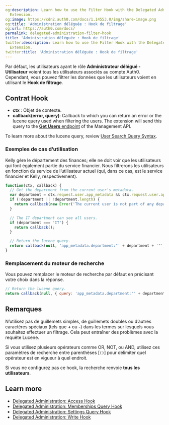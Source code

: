 ```yaml
---
og:description: Learn how to use the Filter Hook with the Delegated Administration
  Extension.
og:image: https://cdn2.auth0.com/docs/1.14553.0/img/share-image.png
og:title: 'Administration déléguée : Hook de filtrage'
og:url: https://auth0.com/docs/
permalink: delegated-administration-filter-hook
title: 'Administration déléguée : Hook de filtrage'
twitter:description: Learn how to use the Filter Hook with the Delegated Administration
  Extension.
twitter:title: 'Administration déléguée : Hook de filtrage'
---
```


Par défaut, les utilisateurs ayant le rôle **Administrateur délégué - Utilisateur** voient tous les utilisateurs associés au compte Auth0. Cependant, vous pouvez filtrer les données que les utilisateurs voient en utilisant le **Hook de filtrage**.

## Contrat Hook

* **ctx** : Objet de contexte.
* **callback(error, query)**: Callback to which you can return an error or the lucene query used when filtering the users. The extension will send this query to the [**Get Users** endpoint](https://auth0.com/docs/api/management/v2#!/Users/get_users) of the <Tooltip tip="Management API: A product to allow customers to perform administrative tasks." cta="View Glossary" href="/docs/glossary?term=Management+API">Management API</Tooltip>.

To learn more about the lucene query, review [User Search Query Syntax](/docs/manage-users/user-search/user-search-query-syntax).

### Exemples de cas d’utilisation

Kelly gère le département des finances; elle ne doit voir que les utilisateurs qui font également partie du service financier. Nous filtrerons les utilisateurs en fonction du service de l’utilisateur actuel (qui, dans ce cas, est le service financier et Kelly, respectivement).

```javascript lines
function(ctx, callback) {
  // Get the department from the current user's metadata.
  var department = ctx.request.user.app_metadata && ctx.request.user.app_metadata.department;
  if (!department || !department.length) {
    return callback(new Error('The current user is not part of any department.'));
  }

  // The IT department can see all users.
  if (department === 'IT') {
    return callback();
  }

  // Return the lucene query.
  return callback(null, 'app_metadata.department:"' + department + '"');
}
```






### Remplacement du moteur de recherche

Vous pouvez remplacer le moteur de recherche par défaut en précisant votre choix dans la réponse.

```javascript lines
// Return the lucene query.
return callback(null, { query: 'app_metadata.department:"' + department + '"', searchEngine: 'v2' });
```






## Remarques

N’utilisez pas de guillemets simples, de guillemets doubles ou d’autres caractères spéciaux (tels que **+** ou **-**) dans les termes sur lesquels vous souhaitez effectuer un filtrage. Cela peut entraîner des problèmes avec la requête Lucene.

Si vous utilisez plusieurs opérateurs comme OR, NOT, ou AND, utilisez ces paramètres de recherche entre parenthèses [`()`] pour délimiter quel opérateur est en vigueur à quel endroit.

Si vous ne configurez pas ce hook, la recherche renvoie **tous les utilisateurs**.

## Learn more

* [Delegated Administration: Access Hook](/docs/customize/extensions/delegated-administration-extension/delegated-administration-hooks/delegated-administration-access-hook)
* [Delegated Administration: Memberships Query Hook](/docs/customize/extensions/delegated-administration-extension/delegated-administration-hooks/delegated-administration-memberships-query-hook)
* [Delegated Administration: Settings Query Hook](/docs/customize/extensions/delegated-administration-extension/delegated-administration-hooks/delegated-administration-settings-query-hook)
* [Delegated Administration: Write Hook](/docs/customize/extensions/delegated-administration-extension/delegated-administration-hooks/delegated-administration-write-hook)
